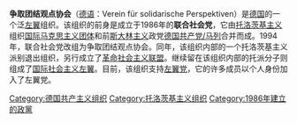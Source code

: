 '''争取团结观点协会'''（[[德语|德语]]：Verein für solidarische Perspektiven）是[[德国|德国]]的一个泛[[左翼|左翼]]组织。该组织的前身是成立于1986年的'''联合社会党'''，它由[[托洛茨基主义|托洛茨基主义]]组织[[国际马克思主义团体|国际马克思主义团体]]和前[[斯大林主义|斯大林主义]]政党[[德国共产党/马列|德国共产党/马列]]合并而成。1994年，联合社会党改组为争取团结观点协会。同年，该组织内部的一个托洛茨基主义派别退出组织，另行成立了[[革命社会主义联盟|革命社会主义联盟]]。继续留在该组织内部的托派分子则组成了[[国际社会主义左翼|国际社会主义左翼]]。目前，该组织支持[[左翼党_(德国)|左翼党]]，它的许多成员以个人身份加入了左翼党。

[[Category:德国共产主义组织|Category:德国共产主义组织]]
[[Category:托洛茨基主义组织|Category:托洛茨基主义组织]]
[[Category:1986年建立的政黨|Category:1986年建立的政黨]]